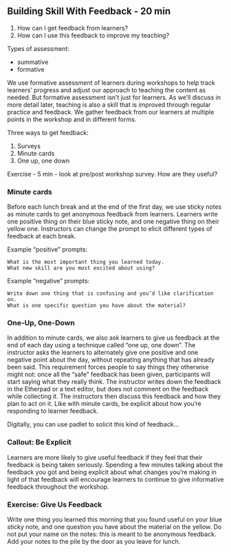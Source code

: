 ## Building Skill With Feedback - 20 min

1. How can I get feedback from learners?
2. How can I use this feedback to improve my teaching?


 Types of assessment:
 
 - summative
 - formative
 

We use formative assessment of learners during workshops to help track learners’ progress and adjust our approach to teaching the content as needed. But formative assessment isn’t just for learners. As we’ll discuss in more detail later, teaching is also a skill that is improved through regular practice and feedback. We gather feedback from our learners at multiple points in the workshop and in different forms.


Three ways to get feedback:

1. Surveys
2. Minute cards
3. One up, one down

Exercise - 5 min - look at pre/post workshop survey. How are they useful?

### Minute cards

Before each lunch break and at the end of the first day, we use sticky notes as minute cards to get anonymous feedback from learners. Learners write one positive thing on their blue sticky note, and one negative thing on their yellow one. Instructors can change the prompt to elicit different types of feedback at each break.

Example “positive” prompts:

    What is the most important thing you learned today.
    What new skill are you most excited about using?

Example “negative” prompts:

    Write down one thing that is confusing and you’d like clarification on.
    What is one specific question you have about the material?

### One-Up, One-Down

In addition to minute cards, we also ask learners to give us feedback at the end of each day using a technique called “one up, one down”. The instructor asks the learners to alternately give one positive and one negative point about the day, without repeating anything that has already been said. This requirement forces people to say things they otherwise might not: once all the “safe” feedback has been given, participants will start saying what they really think. The instructor writes down the feedback in the Etherpad or a text editor, but does not comment on the feedback while collecting it. The instructors then discuss this feedback and how they plan to act on it. Like with minute cards, be explicit about how you’re responding to learner feedback.

Digitally, you can use padlet to solicit this kind of feedback...

### Callout: Be Explicit   
Learners are more likely to give useful feedback if they feel that their feedback is being taken seriously. Spending a few minutes talking about the feedback you got and being explicit about what changes you’re making in light of that feedback will encourage learners to continue to give informative feedback throughout the workshop.

### Exercise: Give Us Feedback   
Write one thing you learned this morning that you found useful on your blue sticky note, and one question you have about the material on the yellow.  Do not put your name on the notes: this is meant to be anonymous feedback.  Add your notes to the pile by the door as you leave for lunch.